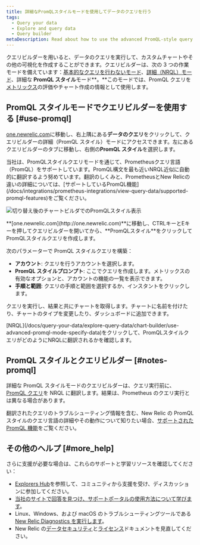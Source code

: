```yaml
---
title: 詳細なPromQLスタイルモードを使用してデータのクエリを行う
tags:
  - Query your data
  - Explore and query data
  - Query builder
metaDescription: Read about how to use the advanced PromQL-style query mode to get data and build charts.
---
```


クエリビルダーを用いると、データのクエリを実行して、カスタムチャートやその他の可視化を作成することができます。クエリビルダーは、次の 3 つの作業モードを備えています：[基本的なクエリを行わないモード](/docs/chart-builder/use-chart-builder/choose-data/use-basic-mode-specify-data)、[詳細（NRQL）モード](/docs/chart-builder/use-chart-builder/choose-data/use-advanced-nrql-mode-specify-data)、詳細な **PromQL スタイル**モード**。**このモードでは、PromQL クエリを[メトリックス](/docs/using-new-relic/data/understand-data/new-relic-data-types#metrics)の評価やチャート作成の情報として使用します。

## PromQL スタイルモードでクエリビルダーを使用する [#use-promql]

[one.newrelic.com](https://one.newrelic.com/)に移動し、右上隅にある**データのクエリ**をクリックして、クエリビルダーの詳細（PromQL スタイル）モードにアクセスできます。左にあるクエリビルダーのタブに移動し、右側の**PromQL スタイル**を選択します。

<Callout variant="tip">
  当社は、PromQLスタイルクエリモードを通じて、Prometheusクエリ言語（PromQL）をサポートしています。PromQL構文を最も近いNRQL近似に自動的に翻訳するよう努めています。翻訳のしくみと、PrometheusとNew
  Relicの違いの詳細については、[サポートしているPromQL機能](/docs/integrations/prometheus-integrations/view-query-data/supported-promql-features)をご覧ください。
</Callout>

![切り替え後のチャートビルダでのPromQLスタイル表示](src/images/PromQL-after.png 'PromQLモード')

<figcaption>
  **[one.newrelic.com](http://one.newrelic.com)**に移動し、CTRLキーとEキーを押してクエリビルダーを開いてから、**PromQLスタイル**をクリックしてPromQLスタイルクエリを作成します。
</figcaption>

次のパラメーターで PromQL スタイルクエリを構築：

- **アカウント**: クエリを行うアカウントを選択します。
- **PromQL スタイルプロンプト**: ここでクエリを作成します。メトリックスの有効なオプションと、アカウントの機能の一覧を表示できます。
- **手順と範囲**: クエリの手順と範囲を選択するか、インスタントをクリックします。

クエリを実行し、結果と共にチャートを取得します。チャートに名前を付けたり、チャートのタイプを変更したり、ダッシュボードに追加できます。

<Callout variant="tip">
  [NRQL](/docs/query-your-data/explore-query-data/chart-builder/use-advanced-promql-mode-specify-data)をクリックして、PromQLスタイルクエリがどのようにNRQLに翻訳されるかを確認します。
</Callout>

## PromQL スタイルとクエリビルダー [#notes-promql]

詳細な PromQL スタイルモードのクエリビルダーは、クエリ実行前に、[PromQL クエリ](https://prometheus.io/docs/prometheus/latest/querying/basics/)を NRQL に翻訳します。結果は、Prometheus のクエリ実行とは異なる場合があります。

翻訳されたクエリのトラブルシューティング情報を含む、New Relic の PromQL スタイルのクエリ言語の詳細やその動作について知りたい場合、[サポートされた PromQL 機能](/docs/integrations/prometheus-integrations/view-query-data/supported-promql-features)をご覧ください。

## その他のヘルプ [#more_help]

さらに支援が必要な場合は、これらのサポートと学習リソースを確認してください：

- [Explorers Hub](https://discuss.newrelic.com/)を参照して、コミュニティから支援を受け、ディスカッションに参加してください。
- [当社のサイトで回答を見つけ、サポートポータルの使用方法について学びます](/docs/using-new-relic/welcome-new-relic/get-started/find-help-use-support-portal)。
- Linux、Windows、および macOS のトラブルシューティングツールである[New Relic Diagnostics を実行します](/docs/using-new-relic/cross-product-functions/troubleshooting/new-relic-diagnostics)。
- New Relic の[データセキュリティ](/docs/security)と[ライセンス](/docs/licenses)ドキュメントを見直してください。
